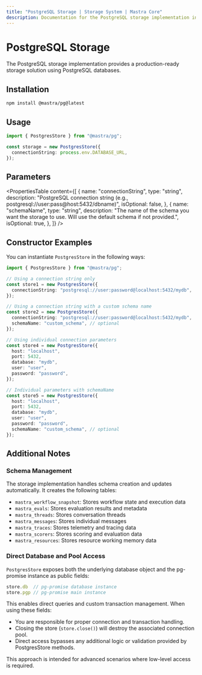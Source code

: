 ```yaml
---
title: "PostgreSQL Storage | Storage System | Mastra Core"
description: Documentation for the PostgreSQL storage implementation in Mastra.
---
```


# PostgreSQL Storage

The PostgreSQL storage implementation provides a production-ready storage solution using PostgreSQL databases.

## Installation

```bash copy
npm install @mastra/pg@latest
```

## Usage

```typescript copy showLineNumbers
import { PostgresStore } from "@mastra/pg";

const storage = new PostgresStore({
  connectionString: process.env.DATABASE_URL,
});
```

## Parameters

<PropertiesTable
  content={[
    {
      name: "connectionString",
      type: "string",
      description:
        "PostgreSQL connection string (e.g., postgresql://user:pass@host:5432/dbname)",
      isOptional: false,
    },
    {
      name: "schemaName",
      type: "string",
      description:
        "The name of the schema you want the storage to use. Will use the default schema if not provided.",
      isOptional: true,
    },
  ]}
/>

## Constructor Examples

You can instantiate `PostgresStore` in the following ways:

```ts
import { PostgresStore } from "@mastra/pg";

// Using a connection string only
const store1 = new PostgresStore({
  connectionString: "postgresql://user:password@localhost:5432/mydb",
});

// Using a connection string with a custom schema name
const store2 = new PostgresStore({
  connectionString: "postgresql://user:password@localhost:5432/mydb",
  schemaName: "custom_schema", // optional
});

// Using individual connection parameters
const store4 = new PostgresStore({
  host: "localhost",
  port: 5432,
  database: "mydb",
  user: "user",
  password: "password",
});

// Individual parameters with schemaName
const store5 = new PostgresStore({
  host: "localhost",
  port: 5432,
  database: "mydb",
  user: "user",
  password: "password",
  schemaName: "custom_schema", // optional
});
```

## Additional Notes

### Schema Management

The storage implementation handles schema creation and updates automatically. It creates the following tables:

- `mastra_workflow_snapshot`: Stores workflow state and execution data
- `mastra_evals`: Stores evaluation results and metadata  
- `mastra_threads`: Stores conversation threads
- `mastra_messages`: Stores individual messages
- `mastra_traces`: Stores telemetry and tracing data
- `mastra_scorers`: Stores scoring and evaluation data
- `mastra_resources`: Stores resource working memory data

### Direct Database and Pool Access

`PostgresStore` exposes both the underlying database object and the pg-promise instance as public fields:

```typescript
store.db  // pg-promise database instance
store.pgp // pg-promise main instance
```

This enables direct queries and custom transaction management. When using these fields:
- You are responsible for proper connection and transaction handling.
- Closing the store (`store.close()`) will destroy the associated connection pool.
- Direct access bypasses any additional logic or validation provided by PostgresStore methods.

This approach is intended for advanced scenarios where low-level access is required.

